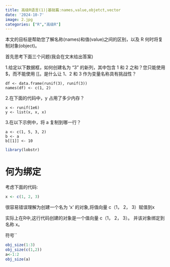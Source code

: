 ```yaml
---
title: 高级R语言(1)|基础篇:names,value,objetct,vector
date: '2024-10-7'
image: 2.jpg
categories: ["R","高级R"]
---
```


本文的目标是帮助您了解名称(names)和值(value)之间的区别，以及 R 何时将复制对象(object)。

首先思考下面三个问题(我会在文末给出答案)

1.给定以下数据框，如何创建名为 “3” 的新列，其中包含 1 和 2 之和？您只能使用 \$，而不能使用 \[\[。是什么让 1、2 和 3 作为变量名称具有挑战性？

```         
df <- data.frame(runif(3), runif(3))
names(df) <- c(1, 2)
```

2.在下面的代码中，y 占用了多少内存？

```         
x <- runif(1e6)
y <- list(x, x, x)
```

3.在以下示例中，将 a 复制到哪一行？

```         
a <- c(1, 5, 3, 2)
b <- a
b[[1]] <- 10
```

```r
library(lobstr)
```

# 何为绑定

考虑下面的代码:

```r
x <- c(1, 2, 3)
```

很容易错误理解为创建一个名为 'x' 的对象,将值向量 c（1， 2， 3）赋值到x

实际上在R中,这行代码创建的对象是一个值向量 c（1， 2， 3）。 并该对象绑定到名称 x。

符号\`\`

```r
obj_size(1:3)
obj_size(c(1,2))
a<-1:2
obj_size(a)
```
